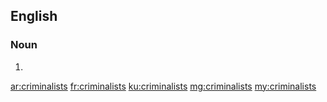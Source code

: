 ==English==

===Noun===
{{head|en|plural}}

# {{plural of|criminalist|lang=en}}

[[ar:criminalists]]
[[fr:criminalists]]
[[ku:criminalists]]
[[mg:criminalists]]
[[my:criminalists]]